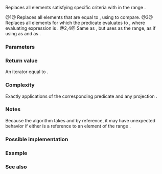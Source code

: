{{cpp/ranges/title|replace|replace_if}}
{{cpp/algorithm/ranges/navbar}}
{{dcl begin}}
{{dcl header|algorithm}}
{{dcl h|Call signature}}
{{dcl rev begin|num=1}}
{{dcla|anchor=1|since=c++20|until=c++26|1=
template&lt; std::input_iterator I, std::sentinel_for&lt;I&gt; S,
          class T1, class T2, class Proj = std::identity &gt;
requires std::indirectly_writable&lt;I, const T2&amp;&gt; &amp;&amp;
         std::indirect_binary_predicate
             &lt;ranges::equal_to, std::projected&lt;I, Proj&gt;, const T1*&gt;
constexpr I replace( I first, S last, const T1&amp; old_value,
                     const T2&amp; new_value, Proj proj = {} );
}}
{{dcl|since=c++26|1=
template&lt; std::input_iterator I, std::sentinel_for&lt;I&gt; S,
          class Proj = std::identity,
          class T1 = std::projected_value_t&lt;I, Proj&gt;, class T2 = T1 &gt;
requires std::indirectly_writable&lt;I, const T2&amp;&gt; &amp;&amp;
         std::indirect_binary_predicate
             &lt;ranges::equal_to, std::projected&lt;I, Proj&gt;, const T1*&gt;
constexpr I replace( I first, S last, const T1&amp; old_value,
                     const T2&amp; new_value, Proj proj = {} );
}}
{{dcl rev end}}
{{dcl rev begin|num=2}}
{{dcl|since=c++20|until=c++26|1=
template&lt; ranges::input_range R,
          class T1, class T2, class Proj = std::identity &gt;
requires std::indirectly_writable&lt;ranges::iterator_t&lt;R&gt;, const T2&amp;&gt; &amp;&amp;
         std::indirect_binary_predicate
             &lt;ranges::equal_to,
              std::projected&lt;ranges::iterator_t&lt;R&gt;, Proj&gt;, const T1*&gt;
constexpr ranges::borrowed_iterator_t&lt;R&gt;
    replace( R&amp;&amp; r, const T1&amp; old_value,
             const T2&amp; new_value, Proj proj = {} );
}}
{{dcl|since=c++26|1=
template&lt; ranges::input_range R,
          class Proj = std::identity,
          class T1 = std::projected_value_t&lt;ranges::iterator_t&lt;R&gt;, Proj&gt;,
          class T2 = T1 &gt;
requires std::indirectly_writable&lt;ranges::iterator_t&lt;R&gt;, const T2&amp;&gt; &amp;&amp;
         std::indirect_binary_predicate
             &lt;ranges::equal_to,
              std::projected&lt;ranges::iterator_t&lt;R&gt;, Proj&gt;, const T1*&gt;
constexpr ranges::borrowed_iterator_t&lt;R&gt;
    replace( R&amp;&amp; r, const T1&amp; old_value,
             const T2&amp; new_value, Proj proj = {} );
}}
{{dcl rev end}}
{{dcl rev begin|num=3}}
{{dcla|anchor=3|since=c++20|until=c++26|1=
template&lt; std::input_iterator I, std::sentinel_for&lt;I&gt; S,
          class T, class Proj = std::identity,
          std::indirect_unary_predicate&lt;std::projected&lt;I, Proj&gt;&gt; Pred &gt;
requires std::indirectly_writable&lt;I, const T&amp;&gt;
constexpr I replace_if( I first, S last, Pred pred,
                        const T&amp; new_value, Proj proj = {} );
}}
{{dcl|since=c++26|1=
template&lt; std::input_iterator I, std::sentinel_for&lt;I&gt; S,
          class Proj = std::identity,
          class T = std::projected_value_t&lt;I, Proj&gt;,
          std::indirect_unary_predicate&lt;std::projected&lt;I, Proj&gt;&gt; Pred &gt;
requires std::indirectly_writable&lt;I, const T&amp;&gt;
constexpr I replace_if( I first, S last, Pred pred,
                        const T&amp; new_value, Proj proj = {} );
}}
{{dcl rev end}}
{{dcl rev begin|num=4}}
{{dcl|since=c++20|until=c++26|1=
template&lt; ranges::input_range R, class T, class Proj = std::identity,
          std::indirect_unary_predicate&lt;
              std::projected&lt;ranges::iterator_t&lt;R&gt;, Proj&gt;&gt; Pred &gt;
requires std::indirectly_writable&lt;ranges::iterator_t&lt;R&gt;, const T&amp;&gt;
constexpr ranges::borrowed_iterator_t&lt;R&gt;
    replace_if( R&amp;&amp; r, Pred pred, const T&amp; new_value, Proj proj = {} );
}}
{{dcl|since=c++26|1=
template&lt; ranges::input_range R, class Proj = std::identity,
          class T = std::projected_value_t&lt;ranges::iterator_t&lt;R&gt;, Proj&gt;,
          std::indirect_unary_predicate&lt;
              std::projected&lt;ranges::iterator_t&lt;R&gt;, Proj&gt;&gt; Pred &gt;
requires std::indirectly_writable&lt;ranges::iterator_t&lt;R&gt;, const T&amp;&gt;
constexpr ranges::borrowed_iterator_t&lt;R&gt;
    replace_if( R&amp;&amp; r, Pred pred, const T&amp; new_value, Proj proj = {} );
}}
{{dcl rev end}}
{{dcl end}}

Replaces all elements satisfying specific criteria with {{c|new_value}} in the range {{range|first|last}}.

@1@ Replaces all elements that are equal to {{c|old_value}}, using {{c|1=std::invoke(proj, *i) == old_value}} to compare.
@3@ Replaces all elements for which the predicate {{c|pred}} evaluates to {{c|true}}, where evaluating expression is {{c|std::invoke(pred, std::invoke(proj, *i))}}.
@2,4@ Same as {{v|1,3}}, but uses {{c|r}} as the range, as if using {{c|ranges::begin(r)}} as {{c|first}} and {{c|ranges::end(r)}} as {{c|last}}.

{{cpp/ranges/niebloid}}

===Parameters===
{{par begin}}

{{par|first, last|the range of elements to process}}
{{par|r|the range of elements to process}}
{{par|old_value|the value of elements to replace}}
{{par|new_value|the value to use as a replacement}}
{{par|pred|predicate to apply to the projected elements}}
{{par|proj|projection to apply to the elements}}
{{par end}}

===Return value===
An iterator equal to {{c|last}}.

===Complexity===
Exactly {{c|ranges::distance(first, last)}} applications of the corresponding predicate {{c|comp}} and any projection {{c|proj}}.

===Notes===
Because the algorithm takes {{c|old_value}} and {{c|new_value}} by reference, it may have unexpected behavior if either is a reference to an element of the range {{range|first|last}}.

{{feature test macro|__cpp_lib_algorithm_default_value_type|value=202403|std=C++26|[[cpp/language/list initialization|List-initialization]] for algorithms {{vl|1-4}}}}

===Possible implementation===
{{eq impl|
|title1=replace|ver1=1|1=
struct replace_fn
{
    template&lt;std::input_iterator I, std::sentinel_for&lt;I&gt; S, class Proj = std::identity,
             class T1 = std::projected_value_t&lt;I, Proj&gt;, class T2 = T1&gt;
    requires std::indirectly_writable&lt;I, const T2&amp;&gt; &amp;&amp; 
             std::indirect_binary_predicate
                 &lt;ranges::equal_to, std::projected&lt;I, Proj&gt;, const T1*&gt;
    constexpr I operator()(I first, S last, const T1&amp; old_value,
                           const T2&amp; new_value, Proj proj = {}) const
    {
        for (; first != last; ++first)
            if (old_value == std::invoke(proj, *first))
                *first = new_value;
        return first;
    }
    
    template&lt;ranges::input_range R, class Proj = std::identity
             class T1 = std::projected_value_t&lt;ranges::iterator_t&lt;R&gt;, Proj&gt;,
             class T2 = T1&gt;
    requires std::indirectly_writable&lt;ranges::iterator_t&lt;R&gt;, const T2&amp;&gt; &amp;&amp;
             std::indirect_binary_predicate&lt;ranges::equal_to,
             std::projected&lt;ranges::iterator_t&lt;R&gt;, Proj&gt;, const T1*&gt;
    constexpr ranges::borrowed_iterator_t&lt;R&gt;
        operator()(R&amp;&amp; r, const T1&amp; old_value,
                   const T2&amp; new_value, Proj proj = {}) const
    {
        return (*this)(ranges::begin(r), ranges::end(r), old_value,
                       new_value, std::move(proj));
    }
};

inline constexpr replace_fn replace {};
|title2=replace_if|ver2=3|2=
struct replace_if_fn
{
    template&lt;std::input_iterator I, std::sentinel_for&lt;I&gt; S,
             class Proj = std::identity, class T = std::projected_value_t&lt;I, Proj&gt;,
             std::indirect_unary_predicate&lt;std::projected&lt;I, Proj&gt;&gt; Pred&gt;
    requires std::indirectly_writable&lt;I, const T&amp;&gt;
    constexpr I operator()(I first, S last, Pred pred,
                           const T&amp; new_value, Proj proj = {}) const
    {
        for (; first != last; ++first)
            if (!!std::invoke(pred, std::invoke(proj, *first)))
                *first = new_value;
        return std::move(first);
    }
    
    template&lt;ranges::input_range R, class Proj = std::identity,
             class T = std::projected_value_t&lt;ranges::iterator_t&lt;R&gt;, Proj&gt;
             std::indirect_unary_predicate
                 &lt;std::projected&lt;ranges::iterator_t&lt;R&gt;, Proj&gt;&gt; Pred&gt;
    requires std::indirectly_writable&lt;ranges::iterator_t&lt;R&gt;, const T&amp;&gt;
    constexpr ranges::borrowed_iterator_t&lt;R&gt;
        operator()(R&amp;&amp; r, Pred pred, const T&amp; new_value, Proj proj = {}) const
    {
        return (*this)(ranges::begin(r), ranges::end(r), std::move(pred),
                       new_value, std::move(proj));
    }
};

inline constexpr replace_if_fn replace_if {};
}}

===Example===
{{example
|code=
#include &lt;algorithm&gt;
#include &lt;array&gt;
#include &lt;complex&gt;
#include &lt;iostream&gt;

void println(const auto&amp; v)
{
    for (const auto&amp; e : v)
        std::cout &lt;&lt; e &lt;&lt; ' ';
    std::cout &lt;&lt; '\n';
}

int main()
{
    namespace ranges = std::ranges;

    std::array p{1, 6, 1, 6, 1, 6};
    println(p);
    ranges::replace(p, 6, 9);
    println(p);
    
    std::array q{1, 2, 3, 6, 7, 8, 4, 5};
    println(q);
    ranges::replace_if(q, [](int x) { return 5 &lt; x; }, 5);
    println(q);

    std::array&lt;std::complex&lt;double&gt;, 2&gt; nums{&lt;!----&gt;{&lt;!----&gt;{1, 3}, {1, 3}&lt;!----&gt;}&lt;!----&gt;};
    println(nums);
    #ifdef __cpp_lib_algorithm_default_value_type
        ranges::replace(nums, {1, 3}, {4, 2});
    #else
        ranges::replace(nums, std::complex&lt;double&gt;{1, 3}, std::complex&lt;double&gt;{4, 2});
    #endif
    println(nums);
}
|output=
1 6 1 6 1 6
1 9 1 9 1 9
1 2 3 6 7 8 4 5
1 2 3 5 5 5 4 5
(1,3) (1,3)
(4,2) (4,2)
}}

===See also===
{{dsc begin}}
{{dsc inc|cpp/algorithm/ranges/dsc replace_copy}}
{{dsc inc|cpp/algorithm/dsc replace}}
{{dsc end}}

{{langlinks|de|es|fr|it|ja|pt|ru|zh}}